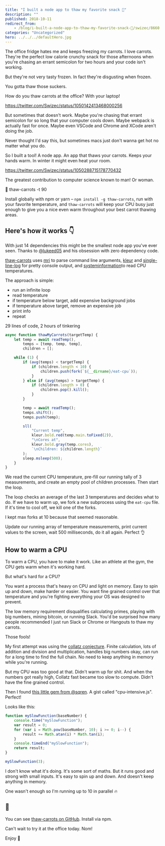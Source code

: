 ```yaml
---
title: "I built a node app to thaw my favorite snack 🥕"
description: ""
published: 2018-10-11
redirect_from:
    - /blog/i-built-a-node-app-to-thaw-my-favorite-snack-🥕/swizec/8660
categories: "Uncategorized"
hero: ../../../defaultHero.jpg
---
```


The office fridge hates me and keeps freezing my carrots. I love carrots. They're the perfect low calorie crunchy snack for those afternoons when you're chasing an errant semicolon for two hours and your code isn't working.

But they're not very tasty frozen. In fact they're disgusting when frozen.

You gotta thaw those suckers.

How do you thaw carrots at the office? With your laptop!

https://twitter.com/Swizec/status/1050142413468000256

But sometimes that doesn't work. Maybe you're chasing that errant semicolon for so long that your computer cools down. Maybe webpack is actually fast for once. Maybe even VSCode and Chrome and XCode aren't doing the job.

Never thought I'd say this, but sometimes macs just don't wanna get hot no matter what you do.

So I built a tool! A node app. An app that thaws your carrots. Keeps your hands warm. In winter it might even heat your room.

https://twitter.com/Swizec/status/1050288715178770432

The greatest contribution to computer science known to man! Or woman.

🥕 thaw-carrots -t 90

Install globally with npm or yarn – `npm install -g thaw-carrots`, run with your favorite temperature, and `thaw-carrots` will keep your CPU busy just enough to give you a nice even warm throughout your best carrot thawing areas.

## Here's how it works 👇

With just 14 dependencies this might be the smallest node app you've ever seen. Thanks to [@lukeed05](https://twitter.com/lukeed05) and his obsession with zero dependency code.

[thaw-carrots](https://github.com/Swizec/thaw-carrots) uses [mri](https://github.com/lukeed/mri) to parse command line arguments, [kleur](https://github.com/lukeed/kleur) and [single-line-log](https://github.com/freeall/single-line-log) for pretty console output, and [systeminformation](https://github.com/sebhildebrandt/systeminformation)to read CPU temperatures.

The approach is simple:

-   run an infinite loop
-   read temperature
-   if temperature below target, add expensive background jobs
-   if temperature above target, remove an expensive job
-   print info
-   repeat

29 lines of code, 2 hours of tinkering

```javascript
async function thawMyCarrots(targetTemp) {
    let temp = await readTemp(),
        temps = [temp, temp, temp],
        children = [];

    while (1) {
        if (avg(temps) < targetTemp) {
            if (children.length < 10) {
                children.push(fork(`${__dirname}/eat-cpu`));
            }
        } else if (avg(temps) > targetTemp) {
            if (children.length > 0) {
                children.pop().kill();
            }
        }

        temp = await readTemp();
        temps.shift();
        temps.push(temp);

        sll(
            "Current temp",
            kleur.bold.red(temp.main.toFixed(2)),
            "\nCores at",
            kleur.bold.gray(temp.cores),
            `\nChildren: ${children.length}`
        );
        sleep.msleep(500);
    }
}
```

We read the current CPU temperature, pre-fill our running tally of 3 measurements, and create an empty pool of children processes. Then start the loop.

The loop checks an average of the last 3 temperatures and decides what to do. If we have to warm up, we fork a new subprocess using the `eat-cpu` file. If it's time to cool off, we kill one of the forks.

I kept max forks at 10 because that seemed reasonable.

Update our running array of temperature measurements, print current values to the screen, wait 500 milliseconds, do it all again. Perfect 👌

## How to warm a CPU

To warm a CPU, you have to make it work. Like an athlete at the gym, the CPU gets warm when it's working hard.

But what's hard for a CPU?

You want a process that's heavy on CPU and light on memory. Easy to spin up and down, make harder or easier. You want fine grained control over that temperature and you're fighting everything your OS was designed to prevent.

The low memory requirement disqualifies calculating primes, playing with big numbers, mining bitcoin, or running Slack. You'd be surprised how many people recommended I just run Slack or Chrome or Hangouts to thaw my carrots.

Those fools!

My first attempt was using the [collatz conjecture](https://en.wikipedia.org/wiki/Collatz_conjecture). Finite calculation, lots of addition and division and multiplication, handles big numbers okay, can run for a long time to find the full chain. No need to keep anything in memory while you're running.

But my CPU was too good at that. Didn't warm up for shit. And when the numbers got really high, Collatz fast became too slow to compute. Didn't have the fine grained control.

Then I found [this little gem from @sqren](https://gist.github.com/sqren/5083d73f184acae0c5b7). A gist called "cpu-intensive.js". Perfect!

Looks like this:

```javascript
function mySlowFunction(baseNumber) {
    console.time("mySlowFunction");
    var result = 0;
    for (var i = Math.pow(baseNumber, 10); i >= 0; i--) {
        result += Math.atan(i) * Math.tan(i);
    }
    console.timeEnd("mySlowFunction");
    return result;
}

mySlowFunction(3);
```

I don't know what it's doing. It's some sort of maths. But it runs good and strong with small inputs. It's easy to spin up and down. And doesn't keep anything in memory.

One wasn't enough so I'm running up to 10 in parallel 🔥

## 🥕

You can see [thaw-carrots on GitHub](https://github.com/Swizec/thaw-carrots). Install via npm.

Can't wait to try it at the office today. Nom!

Enjoy 🥕
